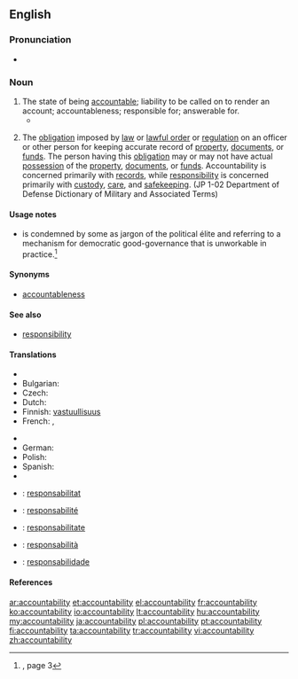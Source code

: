 ==English==

===Pronunciation===
* {{audio|En-ca-accountabilability.ogg|Audio (CA)}}

===Noun===
{{wikipedia}}
{{en-noun|-|accountabilities}}

# The state of being [[accountable]]; liability to be called on to render an account; accountableness; responsible for; answerable for.
#* {{quote-book|passage=The United States stands at this time at the pinnacle of world power. It is a solemn moment for the American Democracy. For with primacy in power is also joined an awe-inspiring '''accountability''' to the future.|title=[[S:Sinews of Peace|Sinews of Peace]]|author=Winston Churchill|year=1946}}
# {{military}} The [[obligation]] imposed by [[law]] or [[lawful order]] or [[regulation]] on an officer or other person for keeping accurate record of [[property]], [[documents]], or [[funds]]. The person having this [[obligation]] may or may not have actual [[possession]] of the [[property]], [[documents]], or [[funds]]. Accountability is concerned primarily with [[records]], while [[responsibility]] is concerned primarily with [[custody]], [[care]], and [[safekeeping]]. (JP 1-02 Department of Defense Dictionary of Military and Associated Terms)

====Usage notes====
*{{term||Accountability}} is condemned by some as jargon of the political élite and referring to a mechanism for democratic good-governance that is unworkable in practice.<ref name="SLE-usage">{{R:She Literally Exploded}}, page 3</ref>

====Synonyms====
* [[accountableness]]

====See also====
* [[responsibility]]

====Translations====
{{trans-top|state of being accountable}}
* {{trreq|Armenian}}
* Bulgarian: {{t|bg|отговорност}}
* Czech: {{t-|cs|odpovědnost|f}}
* Dutch: {{t|nl|verantwoordelijkheid|n}}
* Finnish: [[vastuullisuus]]
* French: {{t|fr|engagement responsable|m}}, {{t|fr|responsabilité|f}}
{{trans-mid}}
* {{trreq|Georgian}}
* German: {{t-|de|Verantwortlichkeit|f}}
* Polish: {{t|pl|rozliczanie|n}}
* Spanish: {{t+|es|responsabilidad|f}}
* {{trreq|Turkish}}
{{trans-bottom}}

{{trans-top|(military)}}
{{trans-mid}}
{{trans-bottom}}

{{checktrans-top}}
* {{ttbc|ca}}: [[responsabilitat]] {{f}}
* {{ttbc|fr}}: [[responsabilité]] {{f}}
* {{ttbc|ia}}: [[responsabilitate]]
{{trans-mid}}
* {{ttbc|it}}: [[responsabilità]] {{f}}
* {{ttbc|pt}}: [[responsabilidade]] {{f}}
{{trans-bottom}}

====References====
<references/>

[[ar:accountability]]
[[et:accountability]]
[[el:accountability]]
[[fr:accountability]]
[[ko:accountability]]
[[io:accountability]]
[[lt:accountability]]
[[hu:accountability]]
[[my:accountability]]
[[ja:accountability]]
[[pl:accountability]]
[[pt:accountability]]
[[fi:accountability]]
[[ta:accountability]]
[[tr:accountability]]
[[vi:accountability]]
[[zh:accountability]]
